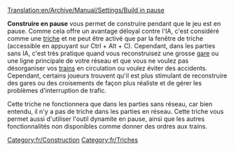 [[Translation:en/Archive/Manual/Settings/Build in pause]]

{{fr/Note|Ce n'est pas une triche en 1.1.0, mais une option avancée disponible dans le menu [[fr/Archive/Manual/Settings/Options avancées|Configuration avancée]], qui permet davantage de contrôle sur ce qui est permis en pause.}}
'''Construire en pause''' vous permet de construire pendant que le jeu est en pause. Comme cela offre un avantage déloyal contre l'IA, c'est considéré comme une [[fr/Manual/Triche|triche]] et ne peut être activé que par la fenêtre de triche (accessible en appuyant sur Ctrl + Alt + C). Cependant, dans les parties sans IA, c'est très pratique quand vous reconstruisez une grosse [[fr/Manual/Gares|gare]] ou une ligne principale de votre réseau et que vous ne voulez pas désorganiser vos [[fr/Manual/Trains|trains]] en circulation ou voulez éviter des accidents. Cependant, certains joueurs trouvent qu'il est plus stimulant de reconstruire des gares ou des croisements de façon plus réaliste et de gérer les problèmes d'interruption de trafic.

Cette triche ne fonctionnera que dans les parties sans réseau, car bien entendu, il n'y a pas de triche dans les parties en réseau. Cette triche vous permet aussi d'utiliser l'outil dynamite en pause, ainsi que les autres fonctionnalités non disponibles comme donner des ordres aux trains.

[[Category:fr/Construction]]
[[Category:fr/Triches]]